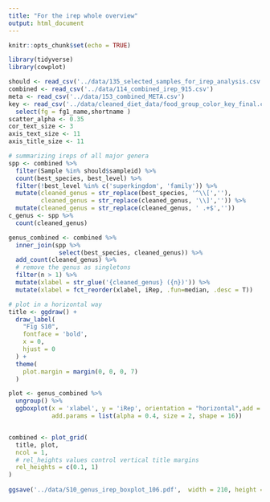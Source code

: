```yaml
---
title: "For the irep whole overview"
output: html_document
---
```


```r
knitr::opts_chunk$set(echo = TRUE)
```

```r
library(tidyverse)
library(cowplot)
```

```r
should <- read_csv('../data/135_selected_samples_for_irep_analysis.csv')
combined <- read_csv('../data/114_combined_irep_915.csv')
meta <- read_csv('../data/153_combined_META.csv')
key <- read_csv('../data/cleaned_diet_data/food_group_color_key_final.csv', col_types = 'ccccc') %>% 
  select(fg = fg1_name,shortname )
scatter_alpha <- 0.35
cor_text_size <- 3
axis_text_size <- 11
axis_title_size <- 11
```

```r
# summarizing ireps of all major genera
spp <- combined %>% 
  filter(Sample %in% should$sampleid) %>% 
  count(best_species, best_level) %>% 
  filter(!best_level %in% c('superkingdom', 'family')) %>% 
  mutate(cleaned_genus = str_replace(best_species, '^\\[',''),
         cleaned_genus = str_replace(cleaned_genus, '\\]','')) %>% 
  mutate(cleaned_genus = str_replace(cleaned_genus, ' .+$',''))
c_genus <- spp %>% 
  count(cleaned_genus)

genus_combined <- combined %>% 
  inner_join(spp %>% 
              select(best_species, cleaned_genus)) %>% 
  add_count(cleaned_genus) %>% 
  # remove the genus as singletons
  filter(n > 1) %>% 
  mutate(xlabel = str_glue('{cleaned_genus} ({n})')) %>% 
  mutate(xlabel = fct_reorder(xlabel, iRep, .fun=median, .desc = T))
```


```r
# plot in a horizontal way
title <- ggdraw() + 
  draw_label(
    "Fig S10",
    fontface = 'bold',
    x = 0,
    hjust = 0
  ) +
  theme(
    plot.margin = margin(0, 0, 0, 7)
  )

plot <- genus_combined %>% 
  ungroup() %>% 
  ggboxplot(x = 'xlabel', y = 'iRep', orientation = "horizontal",add = 'jitter',xlab = 'Genus',
            add.params = list(alpha = 0.4, size = 2, shape = 16))


combined <- plot_grid(
  title, plot,
  ncol = 1,
  # rel_heights values control vertical title margins
  rel_heights = c(0.1, 1)
)
 
ggsave('../data/S10_genus_irep_boxplot_106.pdf',  width = 210, height = 297, units = "mm", device = 'pdf', plot = combined)

```


